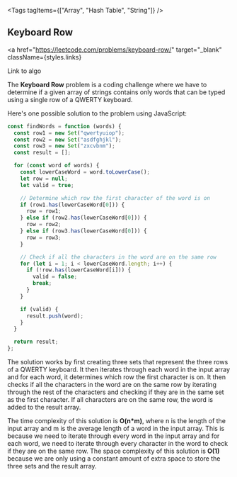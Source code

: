 
<Tags tagItems={["Array", "Hash Table", "String"]} />
## Keyboard Row

<a
  href="https://leetcode.com/problems/keyboard-row/"
  target="_blank"
  className={styles.links}
>
  Link to algo
</a>

The **Keyboard Row** problem is a coding challenge where we have to determine if a given array of strings contains only words that can be typed using a single row of a QWERTY keyboard.

Here's one possible solution to the problem using JavaScript:

```js
const findWords = function (words) {
  const row1 = new Set("qwertyuiop");
  const row2 = new Set("asdfghjkl");
  const row3 = new Set("zxcvbnm");
  const result = [];

  for (const word of words) {
    const lowerCaseWord = word.toLowerCase();
    let row = null;
    let valid = true;

    // Determine which row the first character of the word is on
    if (row1.has(lowerCaseWord[0])) {
      row = row1;
    } else if (row2.has(lowerCaseWord[0])) {
      row = row2;
    } else if (row3.has(lowerCaseWord[0])) {
      row = row3;
    }

    // Check if all the characters in the word are on the same row
    for (let i = 1; i < lowerCaseWord.length; i++) {
      if (!row.has(lowerCaseWord[i])) {
        valid = false;
        break;
      }
    }

    if (valid) {
      result.push(word);
    }
  }

  return result;
};
```

The solution works by first creating three sets that represent the three rows of a QWERTY keyboard. It then iterates through each word in the input array and for each word, it determines which row the first character is on. It then checks if all the characters in the word are on the same row by iterating through the rest of the characters and checking if they are in the same set as the first character. If all characters are on the same row, the word is added to the result array.

The time complexity of this solution is **O(n\*m)**, where n is the length of the input array and m is the average length of a word in the input array. This is because we need to iterate through every word in the input array and for each word, we need to iterate through every character in the word to check if they are on the same row. The space complexity of this solution is **O(1)** because we are only using a constant amount of extra space to store the three sets and the result array.
